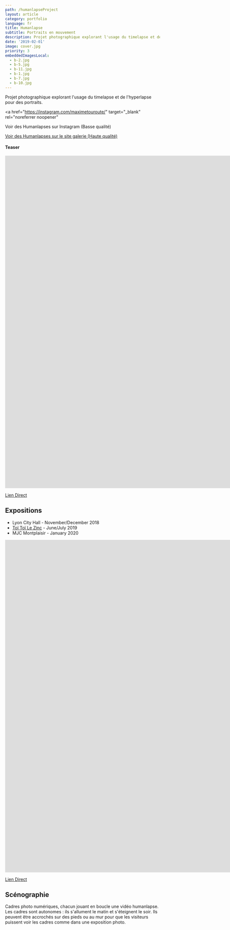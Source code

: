 ```yaml
---
path: /humanlapseProject
layout: article
category: portfolio
language: fr
title: Humanlapse
subtitle: Portraits en mouvement
description: Projet photographique explorant l'usage du timelapse et de l'hyperlapse pour des portraits.
date: '2019-02-01'
image: cover.jpg
priority: 3
embeddedImagesLocal:
  - b-2.jpg
  - b-5.jpg
  - b-11.jpg
  - b-1.jpg
  - b-7.jpg
  - b-10.jpg
---
```


Projet photographique explorant l'usage du timelapse et de l'hyperlapse pour des portraits.

<a
  href="https://instagram.com/maximetouroute/"
  target="_blank"
  rel="noreferrer noopener"
>
  Voir des Humanlapses sur Instagram (Basse qualité)
</a>

[Voir des Humanlapses sur le site galerie (Haute qualité)](http://maximetouroute.github.io/humanlapse)

#### Teaser

<iframe
  src="https://player.vimeo.com/video/292003342"
  frameborder="0"
  allowfullscreen
  width="1920"
  height="1080"
></iframe>

[Lien Direct](https://vimeo.com/292003342)

## Expositions

- Lyon City Hall - November/December 2018
- [Toï Toï Le Zinc](//www.toitoilezinc.fr/) - June/July 2019
- MJC Montplaisir - January 2020

<iframe
  src="https://player.vimeo.com/video/306033197"
  frameborder="0"
  allowfullscreen
  width="1920"
  height="1080"
></iframe>

[Lien Direct](https://vimeo.com/306033197)

## Scénographie

Cadres photo numériques, chacun jouant en boucle une vidéo humanlapse. Les cadres sont autonomes : ils s'allument le matin et s'éteignent le soir. Ils peuvent être accrochés sur des pieds ou au mur pour que les visiteurs puissent voir les cadres comme dans une exposition photo.

<ImageGrid props={props.data.mdx.frontmatter.embeddedImagesLocal} />
